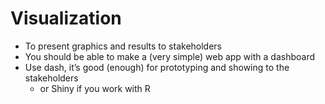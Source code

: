 # Visualization

- To present graphics and results to stakeholders
- You should be able to make a (very simple) web app with a dashboard
- Use dash, it's good (enough) for prototyping and showing to the stakeholders
  - or Shiny if you work with R
